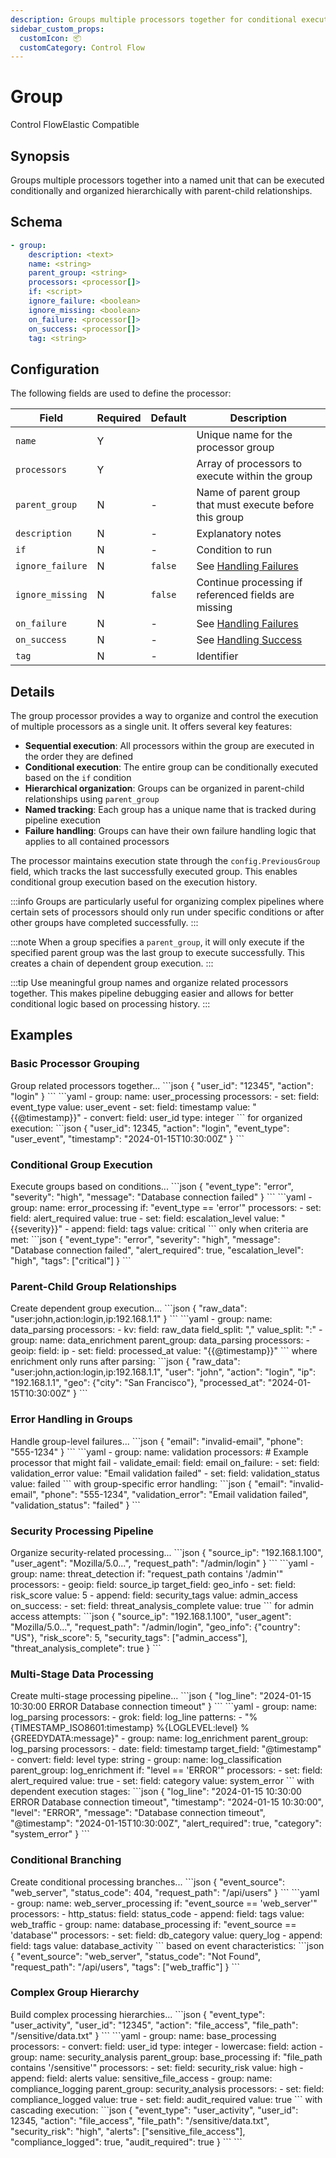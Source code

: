 ```yaml
---
description: Groups multiple processors together for conditional execution and organization
sidebar_custom_props: 
  customIcon: 📦
  customCategory: Control Flow
---
```


# Group

<span className="theme-doc-version-badge badge badge--primary">Control Flow</span><span className="theme-doc-version-badge badge badge--secondary">Elastic Compatible</span>

## Synopsis

Groups multiple processors together into a named unit that can be executed conditionally and organized hierarchically with parent-child relationships.

## Schema

```yaml {3,5}
- group:
    description: <text>
    name: <string>
    parent_group: <string>
    processors: <processor[]>
    if: <script>
    ignore_failure: <boolean>
    ignore_missing: <boolean>
    on_failure: <processor[]>
    on_success: <processor[]>
    tag: <string>
```

## Configuration

The following fields are used to define the processor:

|Field|Required|Default|Description|
|---|---|---|---|
|`name`|Y||Unique name for the processor group|
|`processors`|Y||Array of processors to execute within the group|
|`parent_group`|N|-|Name of parent group that must execute before this group|
|`description`|N|-|Explanatory notes|
|`if`|N|-|Condition to run|
|`ignore_failure`|N|`false`|See [Handling Failures](../handling-failures.mdx)|
|`ignore_missing`|N|`false`|Continue processing if referenced fields are missing|
|`on_failure`|N|-|See [Handling Failures](../handling-failures.mdx)|
|`on_success`|N|-|See [Handling Success](../handling-success.mdx)|
|`tag`|N|-|Identifier|

## Details

The group processor provides a way to organize and control the execution of multiple processors as a single unit. It offers several key features:

- **Sequential execution**: All processors within the group are executed in the order they are defined
- **Conditional execution**: The entire group can be conditionally executed based on the `if` condition
- **Hierarchical organization**: Groups can be organized in parent-child relationships using `parent_group`
- **Named tracking**: Each group has a unique name that is tracked during pipeline execution
- **Failure handling**: Groups can have their own failure handling logic that applies to all contained processors

The processor maintains execution state through the `config.PreviousGroup` field, which tracks the last successfully executed group. This enables conditional group execution based on the execution history.

:::info
Groups are particularly useful for organizing complex pipelines where certain sets of processors should only run under specific conditions or after other groups have completed successfully.
:::

:::note
When a group specifies a `parent_group`, it will only execute if the specified parent group was the last group to execute successfully. This creates a chain of dependent group execution.
:::

:::tip
Use meaningful group names and organize related processors together. This makes pipeline debugging easier and allows for better conditional logic based on processing history.
:::

## Examples

### Basic Processor Grouping

<ExampleGrid>
  <CommentCol>
    Group related processors together...
  </CommentCol>
  <CodeCol>
    ```json
    {
      "user_id": "12345",
      "action": "login"
    }
    ```
    ```yaml
    - group:
        name: user_processing
        processors:
          - set:
            field: event_type
            value: user_event
          - set:
            field: timestamp
            value: "{{@timestamp}}"
          - convert:
            field: user_id
            type: integer
    ```
  </CodeCol>
  <CommentCol>
    for organized execution:
  </CommentCol>
  <CodeCol>
    ```json
    {
      "user_id": 12345,
      "action": "login",
      "event_type": "user_event",
      "timestamp": "2024-01-15T10:30:00Z"
    }
    ```
  </CodeCol>
</ExampleGrid>

### Conditional Group Execution

<ExampleGrid>
  <CommentCol>
    Execute groups based on conditions...
  </CommentCol>
  <CodeCol>
    ```json
    {
      "event_type": "error",
      "severity": "high",
      "message": "Database connection failed"
    }
    ```
    ```yaml
    - group:
        name: error_processing
        if: "event_type == 'error'"
        processors:
          - set:
            field: alert_required
            value: true
          - set:
            field: escalation_level
            value: "{{severity}}"
          - append:
            field: tags
            value: critical
    ```
  </CodeCol>
  <CommentCol>
    only when criteria are met:
  </CommentCol>
  <CodeCol>
    ```json
    {
      "event_type": "error",
      "severity": "high",
      "message": "Database connection failed",
      "alert_required": true,
      "escalation_level": "high",
      "tags": ["critical"]
    }
    ```
  </CodeCol>
</ExampleGrid>

### Parent-Child Group Relationships

<ExampleGrid>
  <CommentCol>
    Create dependent group execution...
  </CommentCol>
  <CodeCol>
    ```json
    {
      "raw_data": "user:john,action:login,ip:192.168.1.1"
    }
    ```
    ```yaml
    - group:
        name: data_parsing
        processors:
          - kv:
            field: raw_data
            field_split: ","
            value_split: ":"
    - group:
        name: data_enrichment
        parent_group: data_parsing
        processors:
          - geoip:
            field: ip
          - set:
            field: processed_at
            value: "{{@timestamp}}"
    ```
  </CodeCol>
  <CommentCol>
    where enrichment only runs after parsing:
  </CommentCol>
  <CodeCol>
    ```json
    {
      "raw_data": "user:john,action:login,ip:192.168.1.1",
      "user": "john",
      "action": "login",
      "ip": "192.168.1.1",
      "geo": {"city": "San Francisco"},
      "processed_at": "2024-01-15T10:30:00Z"
    }
    ```
  </CodeCol>
</ExampleGrid>

### Error Handling in Groups

<ExampleGrid>
  <CommentCol>
    Handle group-level failures...
  </CommentCol>
  <CodeCol>
    ```json
    {
      "email": "invalid-email",
      "phone": "555-1234"
    }
    ```
    ```yaml
    - group:
        name: validation
        processors:
          # Example processor that might fail
          - validate_email:
              field: email
        on_failure:
          - set:
              field: validation_error
              value: "Email validation failed"
          - set:
              field: validation_status
              value: failed
    ```
  </CodeCol>
  <CommentCol>
    with group-specific error handling:
  </CommentCol>
  <CodeCol>
    ```json
    {
      "email": "invalid-email",
      "phone": "555-1234",
      "validation_error": "Email validation failed",
      "validation_status": "failed"
    }
    ```
  </CodeCol>
</ExampleGrid>

### Security Processing Pipeline

<ExampleGrid>
  <CommentCol>
    Organize security-related processing...
  </CommentCol>
  <CodeCol>
    ```json
    {
      "source_ip": "192.168.1.100",
      "user_agent": "Mozilla/5.0...",
      "request_path": "/admin/login"
    }
    ```
    ```yaml
    - group:
        name: threat_detection
        if: "request_path contains '/admin'"
        processors:
          - geoip:
            field: source_ip
            target_field: geo_info
          - set:
            field: risk_score
            value: 5
          - append:
            field: security_tags
            value: admin_access
        on_success:
          - set:
            field: threat_analysis_complete
            value: true
    ```
  </CodeCol>
  <CommentCol>
    for admin access attempts:
  </CommentCol>
  <CodeCol>
    ```json
    {
      "source_ip": "192.168.1.100",
      "user_agent": "Mozilla/5.0...",
      "request_path": "/admin/login",
      "geo_info": {"country": "US"},
      "risk_score": 5,
      "security_tags": ["admin_access"],
      "threat_analysis_complete": true
    }
    ```
  </CodeCol>
</ExampleGrid>

### Multi-Stage Data Processing

<ExampleGrid>
  <CommentCol>
    Create multi-stage processing pipeline...
  </CommentCol>
  <CodeCol>
    ```json
    {
      "log_line": "2024-01-15 10:30:00 ERROR Database connection timeout"
    }
    ```
    ```yaml
    - group:
        name: log_parsing
        processors:
          - grok:
            field: log_line
            patterns:
              - "%{TIMESTAMP_ISO8601:timestamp} %{LOGLEVEL:level} %{GREEDYDATA:message}"
    - group:
        name: log_enrichment
        parent_group: log_parsing
        processors:
          - date:
            field: timestamp
            target_field: "@timestamp"
          - convert:
            field: level
            type: string
    - group:
        name: log_classification
        parent_group: log_enrichment
        if: "level == 'ERROR'"
        processors:
          - set:
            field: alert_required
            value: true
          - set:
            field: category
            value: system_error
    ```
  </CodeCol>
  <CommentCol>
    with dependent execution stages:
  </CommentCol>
  <CodeCol>
    ```json
    {
      "log_line": "2024-01-15 10:30:00 ERROR Database connection timeout",
      "timestamp": "2024-01-15 10:30:00",
      "level": "ERROR",
      "message": "Database connection timeout",
      "@timestamp": "2024-01-15T10:30:00Z",
      "alert_required": true,
      "category": "system_error"
    }
    ```
  </CodeCol>
</ExampleGrid>

### Conditional Branching

<ExampleGrid>
  <CommentCol>
    Create conditional processing branches...
  </CommentCol>
  <CodeCol>
    ```json
    {
      "event_source": "web_server",
      "status_code": 404,
      "request_path": "/api/users"
    }
    ```
    ```yaml
    - group:
        name: web_server_processing
        if: "event_source == 'web_server'"
        processors:
          - http_status:
            field: status_code
          - append:
            field: tags
            value: web_traffic
    - group:
        name: database_processing
        if: "event_source == 'database'"
        processors:
          - set:
            field: db_category
            value: query_log
          - append:
            field: tags
            value: database_activity
    ```
  </CodeCol>
  <CommentCol>
    based on event characteristics:
  </CommentCol>
  <CodeCol>
    ```json
    {
      "event_source": "web_server",
      "status_code": "Not Found",
      "request_path": "/api/users",
      "tags": ["web_traffic"]
    }
    ```
  </CodeCol>
</ExampleGrid>

### Complex Group Hierarchy

<ExampleGrid>
  <CommentCol>
    Build complex processing hierarchies...
  </CommentCol>
  <CodeCol>
    ```json
    {
      "event_type": "user_activity",
      "user_id": "12345",
      "action": "file_access",
      "file_path": "/sensitive/data.txt"
    }
    ```
    ```yaml
    - group:
        name: base_processing
        processors:
          - convert:
            field: user_id
            type: integer
          - lowercase:
            field: action
    - group:
        name: security_analysis
        parent_group: base_processing
        if: "file_path contains '/sensitive'"
        processors:
          - set:
            field: security_risk
            value: high
          - append:
            field: alerts
            value: sensitive_file_access
    - group:
        name: compliance_logging
        parent_group: security_analysis
        processors:
          - set:
            field: compliance_logged
            value: true
          - set:
            field: audit_required
            value: true
    ```
  </CodeCol>
  <CommentCol>
    with cascading execution:
  </CommentCol>
  <CodeCol>
    ```json
    {
      "event_type": "user_activity",
      "user_id": 12345,
      "action": "file_access",
      "file_path": "/sensitive/data.txt",
      "security_risk": "high",
      "alerts": ["sensitive_file_access"],
      "compliance_logged": true,
      "audit_required": true
    }
    ```
  </CodeCol>
</ExampleGrid>
```
